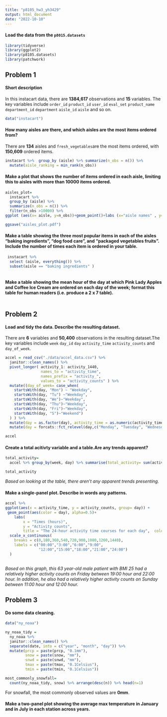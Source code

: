 ```yaml
---
title: "p8105_hw3_yh3429"
output: html_document
date: "2022-10-10"
---
```


#### **Load the data from the `p8015.datasets`**

```r
library(tidyverse)
library(ggplot2)
library(p8105.datasets)
library(patchwork)
```




## Problem 1

#### Short description
In this instacart data, there are **1384,617** observations and **15** variables. The key variables include `order_id` `product_id` `user_id` `eval_set` `product_name` `department_id` `department` `aisle_id` `aisle` and so on. 
```r
data("instacart")
```

#### How many aisles are there, and which aisles are the most items ordered from?

There are **134** aisles and `fresh_vegetables`are the most items ordered, with **150,609** ordered items. 
```r
instacart %>%  group_by (aisle) %>% summarize(n_obs = n()) %>% 
  mutate(aisle_ranking = min_rank(n_obs))
```
#### Make a plot that shows the number of items ordered in each aisle, limiting this to aisles with more than 10000 items ordered. 
```r
aisles_plot=
  instacart %>% 
  group_by (aisle) %>% 
  summarize(n_obs = n()) %>% 
  filter(n_obs >10000) %>% 
ggplot (aes(x= aisle, y=n_obs))+geom_point()+labs (x="aisle names" , y="numbers of itmes", title = "plot of the number of items ordered in each aisle")+  theme(axis.text.x = element_text(angle = 90, vjust = 1, hjust = 1))

ggsave("aisles_plot.pdf")
```

#### Make a table showing the three most popular items in each of the aisles “baking ingredients”, “dog food care”, and “packaged vegetables fruits”. Include the number of times each item is ordered in your table.
```r
 instacart %>% 
  select (aisle, everything()) %>% 
  subset(aisle == "baking ingredients" ) 
  
```

#### Make a table showing the mean hour of the day at which Pink Lady Apples and Coffee Ice Cream are ordered on each day of the week; format this table for human readers (i.e. produce a 2 x 7 table).
```r
 
 
```











## Problem 2

#### Load and tidy the data. Describe the resulting dataset.

There are **6** variables and **50,400** observations in the resulting dataset.The key variables include `week` `day_id` `day` `activity_time` `activity_counts` and `day_of_week`.
```r
accel = read_csv("./data/accel_data.csv") %>% 
  janitor::clean_names() %>% 
  pivot_longer( activity_1: activity_1440,
                names_to = "activity_time",
                names_prefix = "activity_",
                values_to = "activity_counts" ) %>% 
  mutate((day_of_week= case_when(
    startsWith(day, "Mon") ~ "Weekday",
    startsWith(day, "Tu") ~"Weekday",
    startsWith(day, "We")~"Weekday",
    startsWith(day, "Thu")~"Weekday",
    startsWith(day, "Fri")~"Weekday",
    startsWith(day, "S")~"Weekend")
  ) ) %>% 
  mutate(day = as.factor(day), activity_time = as.numeric(activity_time)) %>% 
  mutate(day = forcats::fct_relevel(day,c("Monday", "Tuesday", "Wednesday","Thursday", "Friday", "Saturday", "Sunday") ) )

accel
```
#### Create a total acitivty variable and a table.Are any trends apparent?

 
```r
total_activity=
  accel %>% group_by(week, day) %>% summarise(total_activity= sum(activity_counts)) %>%  knitr::kable()

total_activity
```
*Based on looking at the table, there aren't any apparent trends presenting.*


####  Make a single-panel plot. Describe in words any patterns.
```r
accel %>% 
ggplot(aes(x = activity_time, y = activity_counts, group= day)) +
 geom_point(aes(color = day), alpha=0.5)+
    labs(
        x = "Times (hours)",
        y = "Activity counts",
        title = "The 24-hour activity time courses for each day",  color = "Day" )+
  scale_x_continuous(
    breaks = c(0,180,360,540,720,900,1080,1260,1440),
    labels = c("00:00","3:00","6:00","9:00",
               "12:00","15:00","18:00","21:00","24:00")
  )
    
```
*Based on this graph, this 63 year-old male patient with BMI 25 had a relatively higher activity counts on Friday between 19:00 hour and 22:00 hour. In addition, he also had a relatively higher activity counts on Sunday between 11:00 hour and 12:00 hour. *









## Problem 3

#### Do some data cleaning. 
```r
data("ny_noaa")

ny_noaa_tidy =
  ny_noaa %>% 
  janitor::clean_names() %>%
  separate(date, into = c("year", "month", "day")) %>%
  mutate(prcp = paste(prcp, "0.1mm"),
         snow = paste(snow, "mm"),
         snwd = paste(snwd, "mm"),
         tmax = paste(tmax, "0.1Celsius"),
         tmin = paste(tmin, "0.1Celsius"))

most_commonly_snowfall=
  count(ny_noaa_tidy, snow) %>% arrange(desc(n)) %>% head(n=1)

```
For snowfall, the most commonly observed values are **0mm**. 


#### Make a two-panel plot showing the average **max** temperature in January and in July in each station across years. 
```r


```







